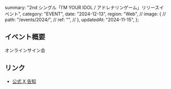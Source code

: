   summary: "2nd シングル「I’M YOUR IDOL / アドレナリンゲーム」リリースイベント",
  category: "EVENT",
  date: "2024-12-13",
  region: "Web",
  // image: {
  //   path: "/events/2024/",
  //   ref: "",
  // },
  updatedAt: "2024-11-15",
};

## イベント概要

オンラインサイン会

## リンク

- [公式 X 告知](https://x.com/takanenofficial/status/1857349224863813931)
